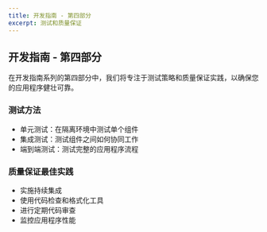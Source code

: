 ---
title: 开发指南 - 第四部分
excerpt: 测试和质量保证
---

## 开发指南 - 第四部分

在开发指南系列的第四部分中，我们将专注于测试策略和质量保证实践，以确保您的应用程序健壮可靠。

### 测试方法

- 单元测试：在隔离环境中测试单个组件
- 集成测试：测试组件之间如何协同工作
- 端到端测试：测试完整的应用程序流程

### 质量保证最佳实践

- 实施持续集成
- 使用代码检查和格式化工具
- 进行定期代码审查
- 监控应用程序性能
